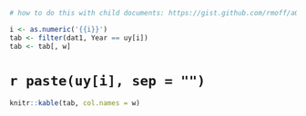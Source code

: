 ```r
# how to do this with child documents: https://gist.github.com/rmoff/a043676a2f084b81a434

i <- as.numeric('{{i}}')
tab <- filter(dat1, Year == uy[i])
tab <- tab[, w]
```

# `r paste(uy[i], sep = "")` {-} 

```r
knitr::kable(tab, col.names = w)
```

